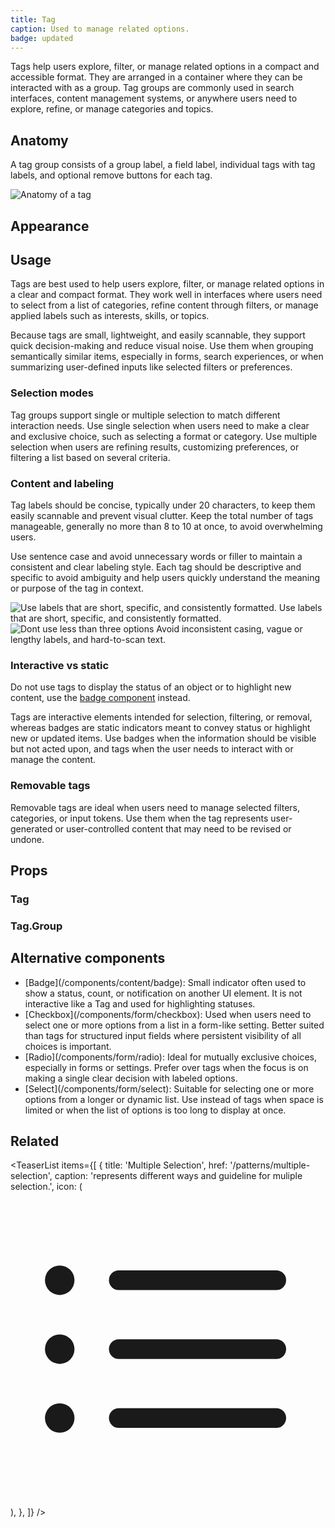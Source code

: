```yaml
---
title: Tag
caption: Used to manage related options.
badge: updated
---
```


Tags help users explore, filter, or manage related options in a compact and accessible format. They are arranged in a container where they can be interacted with as a group. Tag groups are commonly used in search interfaces, content management systems, or anywhere users need to explore, refine, or manage categories and topics.

## Anatomy

A tag group consists of a group label, a field label, individual tags with tag labels, and optional remove buttons for each tag.

<Image
  src="/tag/tag-anatomy.jpg"
  alt="Anatomy of a tag"
  width={800}
  height={550}
  className="mx-auto block"
/>

## Appearance

<AppearanceDemo component={title} />

<AppearanceTable component={title} />

## Usage

Tags are best used to help users explore, filter, or manage related options in a clear and compact format. They work well in interfaces where users need to select from a list of categories, refine content through filters, or manage applied labels such as interests, skills, or topics.

Because tags are small, lightweight, and easily scannable, they support quick decision-making and reduce visual noise. Use them when grouping semantically similar items, especially in forms, search experiences, or when summarizing user-defined inputs like selected filters or preferences.

### Selection modes

Tag groups support single or multiple selection to match different interaction needs. Use single selection when users need to make a clear and exclusive choice, such as selecting a format or category. Use multiple selection when users are refining results, customizing preferences, or filtering a list based on several criteria.

<ComponentDemo file="./tag-selection.demo.tsx" />

### Content and labeling

Tag labels should be concise, typically under 20 characters, to keep them easily scannable and prevent visual clutter. Keep the total number of tags manageable, generally no more than 8 to 10 at once, to avoid overwhelming users.

Use sentence case and avoid unnecessary words or filler to maintain a consistent and clear labeling style. Each tag should be descriptive and specific to avoid ambiguity and help users quickly understand the meaning or purpose of the tag in context.

<GuidelineTiles>
  <Do>
    <Do.Figure>
      <Image
        width={700}
        height={700}
        unoptimized
        src="/tag/tag-content-do.jpg"
        alt="Use labels that are short, specific, and consistently formatted."
      />
    </Do.Figure>
    <Do.Description>
      Use labels that are short, specific, and consistently formatted.
    </Do.Description>
  </Do>
  <Dont>
    <Dont.Figure>
      <Image
        width={700}
        height={700}
        unoptimized
        src="/tag/tag-content-dont.jpg"
        alt="Dont use less than three options"
      />
    </Dont.Figure>
    <Dont.Description>
      Avoid inconsistent casing, vague or lengthy labels, and hard-to-scan text.
    </Dont.Description>
  </Dont>
</GuidelineTiles>

### Interactive vs static

Do not use tags to display the status of an object or to highlight new content, use the [badge component](/components/content/badge) instead.

Tags are interactive elements intended for selection, filtering, or removal, whereas badges are static indicators meant to convey status or highlight new or updated items. Use badges when the information should be visible but not acted upon, and tags when the user needs to interact with or manage the content.

### Removable tags

Removable tags are ideal when users need to manage selected filters, categories, or input tokens. Use them when the tag represents user-generated or user-controlled content that may need to be revised or undone.

<ComponentDemo file="./tag-removable.demo.tsx" />

## Props

<StorybookHintMessage component={title} />

### Tag

<PropsTable component={title} />

### Tag.Group

<PropsTable component="TagGroup" />

## Alternative components

<ul>
  <li>
    [Badge](/components/content/badge): Small indicator often used to show a
    status, count, or notification on another UI element. It is not interactive
    like a Tag and used for highlighting statuses.
  </li>
  <li>
    [Checkbox](/components/form/checkbox): Used when users need to select one or
    more options from a list in a form-like setting. Better suited than tags for
    structured input fields where persistent visibility of all choices is
    important.
  </li>
  <li>
    [Radio](/components/form/radio): Ideal for mutually exclusive choices,
    especially in forms or settings. Prefer over tags when the focus is on
    making a single clear decision with labeled options.
  </li>
  <li>
    [Select](/components/form/select): Suitable for selecting one or more
    options from a longer or dynamic list. Use instead of tags when space is
    limited or when the list of options is too long to display at once.
  </li>
</ul>

## Related

<TeaserList
  items={[
    {
      title: 'Multiple Selection',
      href: '/patterns/multiple-selection',
      caption: 'represents different ways and guideline for muliple selection.',
      icon: (
        <svg
          xmlns="http://www.w3.org/2000/svg"
          viewBox="0 0 24 24"
          fill="currentColor"
          className="size-6"
        >
          <path
            fillRule="evenodd"
            d="M2.625 6.75a1.125 1.125 0 1 1 2.25 0 1.125 1.125 0 0 1-2.25 0Zm4.875 0A.75.75 0 0 1 8.25 6h12a.75.75 0 0 1 0 1.5h-12a.75.75 0 0 1-.75-.75ZM2.625 12a1.125 1.125 0 1 1 2.25 0 1.125 1.125 0 0 1-2.25 0ZM7.5 12a.75.75 0 0 1 .75-.75h12a.75.75 0 0 1 0 1.5h-12A.75.75 0 0 1 7.5 12Zm-4.875 5.25a1.125 1.125 0 1 1 2.25 0 1.125 1.125 0 0 1-2.25 0Zm4.875 0a.75.75 0 0 1 .75-.75h12a.75.75 0 0 1 0 1.5h-12a.75.75 0 0 1-.75-.75Z"
            clipRule="evenodd"
          />
        </svg>
      ),
    },
  ]}
/>
